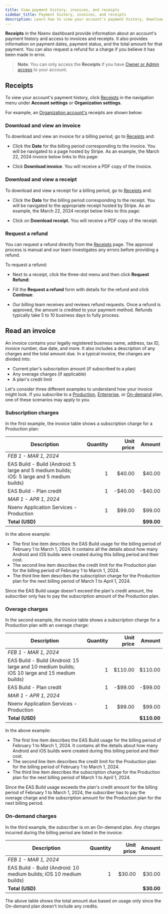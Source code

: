 ```yaml
---
title: View payment history, invoices, and receipts
sidebar_title: Payment history, invoices, and receipts
description: Learn how to view your account's payment history, download invoices and receipts, and request a refund for a charge.
---
```



**Receipts** in the Nxenv dashboard provide information about an account's payment history and access to invoices and receipts. It also provides information on payment dates, payment status, and the total amount for that payment. You can also request a refund for a charge if you believe it has been made in error.

> **Note**: You can only access the **Receipts** if you have [Owner or Admin access](/accounts/account-types/#manage-access) to your account.

## Receipts

To view your account's payment history, click [Receipts](https://nxenv.dev/settings/receipts) in the navigation menu under **Account settings** or **Organization settings**.

For example, an [Organization account's](/accounts/account-types/#organizations) receipts are shown below:

<ContentSpotlight
  alt="Receipts page in the Nxenv dashboard."
  src="/static/images/billing/receipts-01.png"
/>

### Download and view an invoice

To download and view an invoice for a billing period, go to [Receipts](https://nxenv.dev/settings/receipts) and:

- Click the **Date** for the billing period corresponding to the invoice. You will be navigated to a page hosted by Stripe. As an example, the March 22, 2024 invoice below links to this page:

<ContentSpotlight
  alt="Download invoice shown in the Stripe dashboard."
  src="/static/images/billing/receipts-02.png"
  className="max-w-[380px]"
/>

- Click **Download invoice**. You will receive a PDF copy of the invoice.

### Download and view a receipt

To download and view a receipt for a billing period, go to [Receipts](https://nxenv.dev/settings/receipts) and:

- Click the **Date** for the billing period corresponding to the receipt. You will be navigated to the appropriate receipt hosted by Stripe. As an example, the March 22, 2024 receipt below links to this page:

<ContentSpotlight
  alt="Download receipt shown in the Stripe dashboard."
  src="/static/images/billing/receipts-02.png"
  className="max-w-[380px]"
/>

- Click on **Download receipt.** You will receive a PDF copy of the receipt.

### Request a refund

You can request a refund directly from the [Receipts](https://nxenv.dev/settings/receipts) page. The approval process is manual and our team investigates any errors before providing a refund.

To request a refund:

- Next to a receipt, click the three-dot menu and then click **Request Refund:**

<ContentSpotlight
  alt="Receipts page in the Nxenv dashboard."
  src="/static/images/billing/receipts-04.png"
/>

- Fill the **Request a refund** form with details for the refund and click **Continue**:

<ContentSpotlight
  alt="Download invoice shown in the Stripe dashboard."
  src="/static/images/billing/receipts-05.png"
  className="max-w-[320px]"
/>

- Our billing team receives and reviews refund requests. Once a refund is approved, the amount is credited to your payment method. Refunds typically take 5 to 10 business days to fully process.

## Read an invoice

An invoice contains your legally registered business name, address, tax ID, invoice number, due date, and more. It also includes a description of any charges and the total amount due. In a typical invoice, the charges are divided into:

- Current plan's subscription amount (if subscribed to a plan)
- Any overage charges (if applicable)
- A plan's credit limit

Let's consider three different examples to understand how your invoice might look. If you subscribe to a [Production](/billing/plans/#production), [Enterprise](/billing/plans/#enterprise), or [On-demand](/billing/plans/#on-demand) plan, one of these scenarios may apply to you.

### Subscription charges

In the first example, the invoice table shows a subscription charge for a Production plan:

| Description                                                                                | Quantity | Unit price |     Amount |
| ------------------------------------------------------------------------------------------ | -------: | ---------: | ---------: |
| _FEB 1 - MAR 1, 2024_                                                                      |          |            |            |
| EAS Build - Build (Android: 5 large and 5 medium builds; iOS: 5 large and 5 medium builds) |        1 |     $40.00 |     $40.00 |
| EAS Build - Plan credit                                                                    |        1 |    -$40.00 |    -$40.00 |
| _MAR 1 - APR 1, 2024_                                                                      |          |            |            |
| Nxenv Application Services - Production                                                     |        1 |     $99.00 |     $99.00 |
| **Total (USD)**                                                                            |          |            | **$99.00** |

In the above example:

- The first line item describes the EAS Build usage for the billing period of February 1 to March 1, 2024. It contains all the details about how many Android and iOS builds were created during this billing period and their cost.
- The second line item describes the credit limit for the Production plan for the billing period of February 1 to March 1, 2024.
- The third line item describes the subscription charge for the Production plan for the next billing period of March 1 to April 1, 2024.

Since the EAS Build usage doesn't exceed the plan's credit amount, the subscriber only has to pay the subscription amount of the Production plan.

### Overage charges

In the second example, the invoice table shows a subscription charge for a Production plan with an overage charge:

| Description                                                                                   | Quantity | Unit price |      Amount |
| --------------------------------------------------------------------------------------------- | -------: | ---------: | ----------: |
| _FEB 1 - MAR 1, 2024_                                                                         |          |            |             |
| EAS Build - Build (Android: 15 large and 10 medium builds; iOS 10 large and 15 medium builds) |        1 |    $110.00 |     $110.00 |
| EAS Build - Plan credit                                                                       |        1 |    -$99.00 |     -$99.00 |
| _MAR 1 - APR 1, 2024_                                                                         |          |            |             |
| Nxenv Application Services - Production                                                        |        1 |     $99.00 |      $99.00 |
| **Total (USD)**                                                                               |          |            | **$110.00** |

In the above example:

- The first line item describes the EAS Build usage for the billing period of February 1 to March 1, 2024. It contains all the details about how many Android and iOS builds were created during this billing period and their cost.
- The second line item describes the credit limit for the Production plan for the billing period of February 1 to March 1, 2024.
- The third line item describes the subscription charge for the Production plan for the next billing period of March 1 to April 1, 2024.

Since the EAS Build usage exceeds the plan's credit amount for the billing period of February 1 to March 1, 2024, the subscriber has to pay the overage charge and the subscription amount for the Production plan for the next billing period.

### On-demand charges

In the third example, the subscriber is on an On-demand plan. Any charges incurred during the billing period are listed in the invoice:

| Description                                                         | Quantity | Unit price |     Amount |
| ------------------------------------------------------------------- | -------: | ---------: | ---------: |
| _FEB 1 - MAR 1, 2024_                                               |          |            |            |
| EAS Build - Build (Android: 10 medium builds; iOS 10 medium builds) |        1 |     $30.00 |     $30.00 |
| **Total (USD)**                                                     |          |            | **$30.00** |

The above table shows the total amount due based on usage only since the On-demand plan doesn't include any credits.
